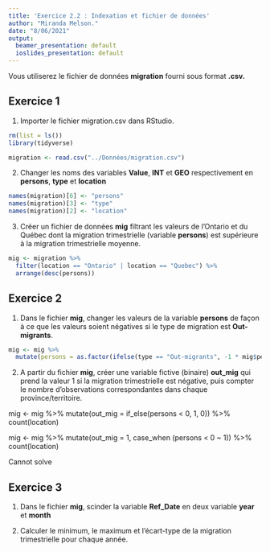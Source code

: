 ```yaml
---
title: 'Exercice 2.2 : Indexation et fichier de données'
author: "Miranda Melson."
date: "8/06/2021"
output:
  beamer_presentation: default
  ioslides_presentation: default
---
```



Vous utiliserez le fichier de données **migration** fourni sous format **.csv.**

## Exercice 1

1. Importer le fichier migration.csv dans RStudio.

```r
rm(list = ls())
library(tidyverse)

migration <- read.csv("../Données/migration.csv")
```

2. Changer les noms des variables **Value**, **INT** et **GEO** respectivement en **persons**, **type** et **location**
```r
names(migration)[6] <- "persons"
names(migration)[3] <- "type"
names(migration)[2] <- "location"
```

3. Créer un fichier de données **mig** filtrant les valeurs de l'Ontario et du Québec dont la migration trimestrielle (variable **persons**) est supérieure à la migration trimestrielle moyenne.

```r
mig <- migration %>%
  filter(location == "Ontario" | location == "Quebec") %>%
  arrange(desc(persons))

```

## Exercice 2

1. Dans le fichier **mig**, changer les valeurs de la variable **persons** de façon à ce que les valeurs soient négatives si le type de migration est **Out-migrants**.
```r
mig <- mig %>%
  mutate(persons = as.factor(ifelse(type == "Out-migrants", -1 * mig$persons, mig$persons)))

```

2. A partir du fichier **mig**, créer une variable fictive (binaire) **out_mig** qui prend la valeur 1 si la migration trimestrielle est négative, puis compter le nombre d'observations correspondantes dans chaque province/territoire.

mig <- mig %>%
  mutate(out_mig = if_else(persons < 0, 1, 0)) %>%
  count(location)


mig <-
  mig %>% 
  mutate(out_mig = 1, case_when
         (persons < 0 ~ 1)) %>% 
  count(location)

Cannot solve

## Exercice 3

1. Dans le fichier **mig**, scinder la variable **Ref_Date** en deux variable **year** et **month**


2. Calculer le minimum, le maximum et l'écart-type de la migration trimestrielle pour chaque année.
